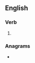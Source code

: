 ==English==

===Verb===
{{head|en|present participle}}

# {{present participle of|audible|lang=en|nocat=1}}

===Anagrams===
* {{anagrams|en|a-building|abuilding}}